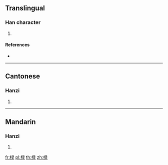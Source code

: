 ==Translingual==

===Han character===
{{Han char|rn=75|rad=木|as=08|sn=12|four=|canj=DNME,DVNE|ids=⿰木录}}

# {{defn|Han|sort=木08}}

====References====
* {{Han ref|kx=0535.160|dkj=15004|hdz=21242.050|uh=6902|ud=26882}}

----

==Cantonese==

===Hanzi===
{{yue-hanzi|jyut=[[luk6]]|y=luk6}}

# {{defn|lang=yue|sort=木08}}

----

==Mandarin==

===Hanzi===
{{cmn-hanzi|pin=[[lù]] ([[lu4]])|wg=lu<sup>4</sup>}}

# {{defn|lang=cmn|sort=木08}}

[[fr:椂]]
[[pl:椂]]
[[th:椂]]
[[zh:椂]]
